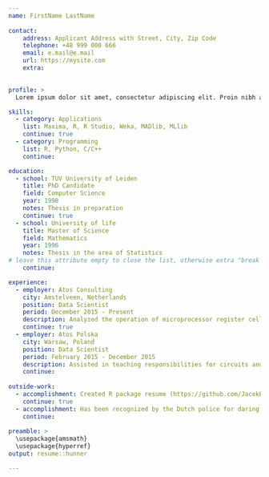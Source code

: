 ```yaml
---
name: FirstName LastName
    
contact:
    address: Applicant Address with Street, City, Zip Code
    telephone: +48 999 000 666
    email: e.mail@e.mail
    url: https://mysite.com
    extra: 

  
profile: >
  Lorem ipsum dolor sit amet, consectetur adipiscing elit. Proin nibh augue, suscipit a, scelerisque sed, lacinia in, mi. Cras vel lorem. Etiam pellentesque aliquet tellus. Phasellus pharetra nulla ac diam. Quisque semper justo at risus. Donec venenatis, turpis vel hendrerit interdum, dui ligula ultricies purus, sed posuere libero dui id orci. Nam congue, pede vitae dapibus aliquet, elit magna vulputate arcu, vel tempus metus leo non est. Etiam sit amet lectus quis est congue mollis. Phasellus congue lacus eget neque. Phasellus ornare, ante vitae consectetuer consequat, purus sapien ultricies dolor, et mollis pede metus eget nisi. Praesent sodales velit quis augue. Cras suscipit, urna at aliquam rhoncus, urna quam viverra nisi, in interdum massa nibh nec erat.

skills:
  - category: Applications
    list: Maxima, R, R Studio, Weka, MADlib, MLlib
    continue: true
  - category: Programming
    list: R, Python, C/C++
    continue: 

education:
  - school: TUV University of Leiden
    title: PhD Candidate
    field: Computer Science
    year: 1998
    notes: Thesis in preparation
    continue: true
  - school: University of life
    title: Master of Science
    field: Mathematics
    year: 1996
    notes: Thesis in the area of Statistics
# leave this attribute empty to close the list, otherwise extra "break line" will be added
    continue: 

experience:
  - employer: Atos Consulting
    city: Amstelveen, Netherlands
    position: Data Scientist
    period: December 2015 - Present
    description: Analyzed the operation of microprocessor register cells using SPICE and circuit analysis techniques. Derived SPICE model for short-channel MOS devices. Assisted in teaching responsibilities for circuits and electronics courses. Organized and implemented the speech processing lab at Rensselaer. Authored several FORTRAN programs for Prime 500 system.
    continue: true
  - employer: Atos Polska
    city: Warsaw, Poland
    position: Data Scientist
    period: February 2015 - December 2015
    description: Assisted in teaching responsibilities for circuits and electronics courses. Organized and implemented the speech processing lab at Rensselaer. Authored several FORTRAN programs for Prime 500 system. Analyzed the operation of microprocessor register cells using SPICE and circuit analysis techniques. Derived SPICE model for short-channel MOS devices. 
    continue:
    
outside-work:
  - accomplishment: Created R package resume (https://github.com/JacekPardyak/resume)
    continue: true  
  - accomplishment: Has been recognized by the Dutch police for daring attitude (http://bit.ly/2aNdf6D)
    continue:
  
preamble: >
  \usepackage{amsmath}
  \usepackage{hyperref}
output: resume::hunner

---
```



